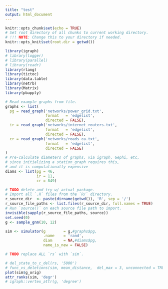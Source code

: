 ```yaml
---
title: "test"
output: html_document
---
```


```r
knitr::opts_chunk$set(echo = TRUE)
# Set root directory of all chunks to current working directory.
# !!! NOTE: Change this to your directory if needed.
knitr::opts_knit$set(root.dir = getwd())

library(igraph)
# library(logger)
# library(parallel)
# library(readr)
library(rlang)
library(tictoc)
library(data.table)
library(netrb)
library(Matrix)
library(pbapply)

# Read example graphs from file.
graphs <- list(
  pg = read_graph('networks/power_grid.txt',
                  format   = 'edgelist',
                  directed = FALSE),
  ir = read_graph('networks/internet_routers.txt',
                  format   = 'edgelist',
                  directed = FALSE),
  cr = read_graph('networks/roads_ca.txt',
                  format   = 'edgelist',
                  directed = FALSE)
)
# Pre-calculate diameters of graphs, via igraph, Gephi, etc,
# since initializing a station_graph requires this,
# and it is computationally expensive
diams <- list(pg = 46,
              ir = 11,
              cr = 849)
```

```r
# TODO delete and try w/ actual package.
# Import all `.R` files from the `R/` directory.
r_source_dir  <- paste(dirname(getwd()), 'R', sep = '/')
r_source_file_paths <- list.files(r_source_dir, full.names = TRUE)
# Run `source()` on each source file path to import.
invisible(sapply(r_source_file_paths, source))
set.seed(0)
g <- sample_gnm(10, 12)

sim <- simulator(g        = g,#graphs$pg,
                 .name    = 'rand',
                 diam     = NA,#diams$pg,
                 name_is_new = FALSE)

# TODO replace ALL `rs` with `sim`.

# del_state_to_c_del(rs, '5000')
# func_vs_deletions(sim, mean_distance,  del_max = 3, unconnected = TRUE)
plot(sim$g_orig)
attr_ranks(sim, 'degr')
# igraph::vertex_attr(g, 'degree')
```
